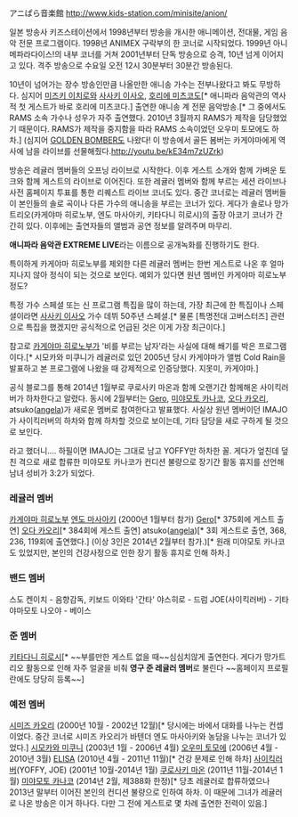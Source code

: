 アニぱら音楽館
[[http://www.kids-station.com/minisite/anion/]]

일본 방송사 키즈스테이션에서 1998년부터 방송을 개시한 애니메이션, 전대물, 게임 음악 전문 프로그램이다. 1998년 ANIMEX 구락부의 한 코너로 시작되었다. 1999년 아니메파라다이스!의 내부 코너를 거쳐 2001년부터 단독 방송으로 승격, 10년 넘게 이어지고 있다. 격주 방송으로 수요일 오전 12시 30분부터 30분간 방송된다.

10년이 넘어가는 장수 방송인만큼 나올만한 애니송 가수는 전부나왔다고 봐도 무방하다. 심지어 [[미즈키 이치로]]와 [[사사키 이사오]], [[호리에 미츠코]]도[* 애니파라 음악관의 역사적 첫 게스트가 바로 호리에 미츠코다.] 출연한 애니송 계 전문 음악방송.[* 그 중에서도 RAMS 소속 가수나 성우가 자주 출연했다. 2010년 3월까지 RAMS가 제작을 담당했었기 때문이다. RAMS가 제작을 중지함을 따라 RAMS 소속이었던 오우미 토모에도 하차.]
(심지어 [[GOLDEN BOMBER]]도 나왔다! 이 방송에서 골든 봄버는 카게야마에게 역사에 남을 라이브를 선물해줬다.[[http://youtu.be/kE34m7zUZrk]])

방송은 레귤러 멤버들의 오프닝 라이브로 시작한다. 이후 게스트 소개와 함께 가벼운 토크와 함께 게스트의 라이브로 이어진다. 또한 레귤러 멤버와 함께 부르는 세션 라이브나 사전 홈페이지 투표를 통한 리퀘스트 라이브 코너도 있다.
중간 코너로는 레귤러 멤버들이 본인들의 솔로 곡이나 다른 가수의 애니송을 부르는 코너가 있다. 게다가 솔로나 망가트리오(카게야마 히로노부, 엔도 마사아키, 키타다니 히로시)의 출장 아코기 코너가 간간히 있다.
이후에는 출연자들의 앨범과 공연 정보를 알려주며 마무리.

'''애니파라 음악관 EXTREME LIVE'''라는 이름으로 공개녹화를 진행하기도 한다.

특이하게 카게야마 히로노부를 제외한 다른 레귤러 멤버는 한번 게스트로 나온 후 얼마 지나지 않아 정식이 되는 것으로 보인다. 예외가 있다면 원년 멤버인 카게야마 히로노부 정도?

특정 가수 스페셜 또는 신 프로그램 특집을 많이 하는데, 가장 최근에 한 특집이나 스페셜이라면 [[사사키 이사오]] 가수 데뷔 50주년 스페셜.[* 물론 [특명전대 고버스터즈] 관련으로 특집을 했겠지만 공식적으로 언급된 것은 이게 가장 최근이다.]

참고로 [[카게야마 히로노부]]가 '비를 부르는 남자'라는 사실에 대해 쐐기를 박은 프로그램이다.[* 시모카와 미쿠니가 레귤러로 있던 2005년 당시 카게야마가 앨범 Cold Rain을 발표하고 본 프로그램에 나왔을 때 강제적으로 인증당했다. 지못미, 카게야마.]

공식 블로그를 통해 2014년 1월부로 쿠로사키 마온과 함께 오랜기간 함께해온 사이킥러버가 하차한다고 알렸다. 동시에 2월부터는 [[Gero]], [[미야모토 카나코]], [[오다 카오리]], atsuko([[angela]])가 새로운 멤버로 참여한다고 발표했다. 사실상 원년 멤버이던 IMAJO가 사이킥러버의 하차와 함께 하차할 것으로 보이는데, 기타 담당을 새로 구하게 될 것으로 보인다.

라고 했더니.... 하필이면 IMAJO는 그대로 남고 YOFFY만 하차한 꼴. 게다가 엎친데 덮친 격으로 새로 합류한 미야모토 카나코가 컨디션 불량으로 장기간 활동 휴지를 선언해 남녀 성비가 3:2가 되었다.

=== 레귤러 멤버 ===
[[카게야마 히로노부]]
[[엔도 마사아키]] (2000년 1월부터 참가)
[[Gero]][* 375회에 게스트 출연]
[[오다 카오리]][* 384회에 게스트 출연]
atsuko([[angela]])[* 3회 게스트로 출연, 368, 236, 119회에 출연했다.]
(이상 3인은 2014년 2월부터 참가.)[* 원래 미야모토 카나코도 있었지만, 본인의 건강사정으로 인한 장기 활동 휴지로 인해 하차.]

=== 밴드 멤버 ===
스도 켄이치 - 음향감독, 키보드
이와타 '간타' 야스히로 - 드럼
JOE(사이킥러버) - 기타
야마모토 나오야 - 베이스

=== 준 멤버 ===
[[키타다니 히로시]][* ~~부를만한 게스트 없을 때~~심심치않게 출연한다. 게다가 망가트리오 활동으로 인해 자주 얼굴을 비춰 '''영구 준 레귤러 멤버'''로 불린다 ~~홈페이지 프로필란에도 당당히 등록~~]

=== 예전 멤버 ===
[[시미즈 카오리]] (2000년 10월 - 2002년 12월)[* 당시에는 바에서 대화를 나누는 컨셉이었다. 중간 코너로 시미즈 카오리가 바텐더 엔도 마사아키와 농담을 나누는 코너가 있었다.]
[[시모카와 미쿠니]] (2003년 1월 - 2006년 4월)
[[오우미 토모에]] (2006년 4월 - 2010년 3월)
[[ELISA]] (2010년 4월 - 2011년 11월)[* 건강 문제로 인해 하차]
[[사이킥러버]](YOFFY, JOE) (2001년 10월-2014년 1월)
[[쿠로사키 마온]] (2011년 11월-2014년 1월)
[[미야모토 카나코]] (2014년 2월, 제388화 한정)[* 당초 레귤러로 합류하였으나 2013년 말부터 이어진 본인의 컨디션 불량으로 인하여 하차. 이 때문에 그녀가 레귤러로 나온 방송은 이거 하나다. 다만 그 전에 게스트로 몇 차례 출연한 전력이 있음.]
